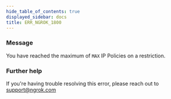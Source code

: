 ```yaml
---
hide_table_of_contents: true
displayed_sidebar: docs
title: ERR_NGROK_1800
---
```


### Message

You have reached the maximum of `MAX` IP Policies on a restriction.

### Further help

If you're having trouble resolving this error, please reach out to [support@ngrok.com](mailto:support@ngrok.com?subject=Help%20with%20ERR_NGROK_1800)
